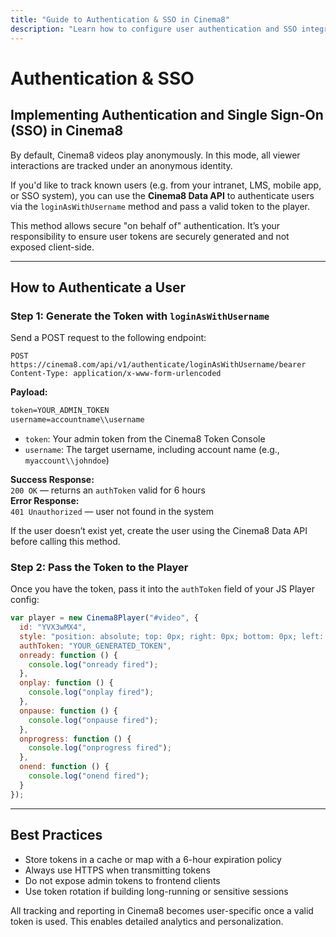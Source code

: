---
title: "Guide to Authentication & SSO in Cinema8"
description: "Learn how to configure user authentication and SSO integrations within our platform for secure access across organisations. Visit Cinema8."
---


# Authentication & SSO

## Implementing Authentication and Single Sign-On (SSO) in Cinema8

By default, Cinema8 videos play anonymously. In this mode, all viewer interactions are tracked under an anonymous identity.

If you'd like to track known users (e.g. from your intranet, LMS, mobile app, or SSO system), you can use the **Cinema8 Data API** to authenticate users via the `loginAsWithUsername` method and pass a valid token to the player.

<Callout type="warning">
This method allows secure "on behalf of" authentication. It’s your responsibility to ensure user tokens are securely generated and not exposed client-side.
</Callout>

---

## How to Authenticate a User

<Steps>

### Step 1: Generate the Token with `loginAsWithUsername`

Send a POST request to the following endpoint:

```http filename="login-as.txt"
POST https://cinema8.com/api/v1/authenticate/loginAsWithUsername/bearer
Content-Type: application/x-www-form-urlencoded
```

**Payload:**

```txt
token=YOUR_ADMIN_TOKEN
username=accountname\\username
```

- `token`: Your admin token from the Cinema8 Token Console  
- `username`: The target username, including account name (e.g., `myaccount\\johndoe`)

**Success Response:**  
`200 OK` — returns an `authToken` valid for 6 hours  
**Error Response:**  
`401 Unauthorized` — user not found in the system

<Callout type="info">
If the user doesn’t exist yet, create the user using the Cinema8 Data API before calling this method.
</Callout>

### Step 2: Pass the Token to the Player

Once you have the token, pass it into the `authToken` field of your JS Player config:

```js filename="player-auth-token.js" showLineNumbers
var player = new Cinema8Player("#video", {
  id: "YVX3wMX4",
  style: "position: absolute; top: 0px; right: 0px; bottom: 0px; left: 0px; width: 100%; height: 100%; border: 0;",
  authToken: "YOUR_GENERATED_TOKEN",
  onready: function () {
    console.log("onready fired");
  },
  onplay: function () {
    console.log("onplay fired");
  },
  onpause: function () {
    console.log("onpause fired");
  },
  onprogress: function () {
    console.log("onprogress fired");
  },
  onend: function () {
    console.log("onend fired");
  }
});
```

</Steps>

---

## Best Practices

- Store tokens in a cache or map with a 6-hour expiration policy
- Always use HTTPS when transmitting tokens
- Do not expose admin tokens to frontend clients
- Use token rotation if building long-running or sensitive sessions

<Callout type="important">
All tracking and reporting in Cinema8 becomes user-specific once a valid token is used. This enables detailed analytics and personalization.
</Callout>

